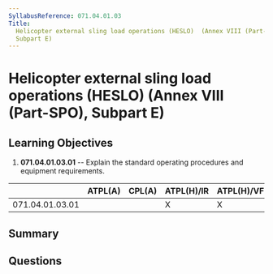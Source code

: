 ```yaml
---
SyllabusReference: 071.04.01.03
Title:
  Helicopter external sling load operations (HESLO)  (Annex VIII (Part-SPO),
  Subpart E)
---
```


# Helicopter external sling load operations (HESLO) (Annex VIII (Part-SPO), Subpart E)

## Learning Objectives

1.  **071.04.01.03.01** -- Explain the standard operating procedures and
    equipment requirements.

|                 | ATPL(A) | CPL(A) | ATPL(H)/IR | ATPL(H)/VFR | CPL(H) | IR | CBIR(A) |
| --------------- | ------- | ------ | ---------- | ----------- | ------ | -- | ------- |
| 071.04.01.03.01 |         |        | X          | X           | X      |    |         |

## Summary

## Questions
